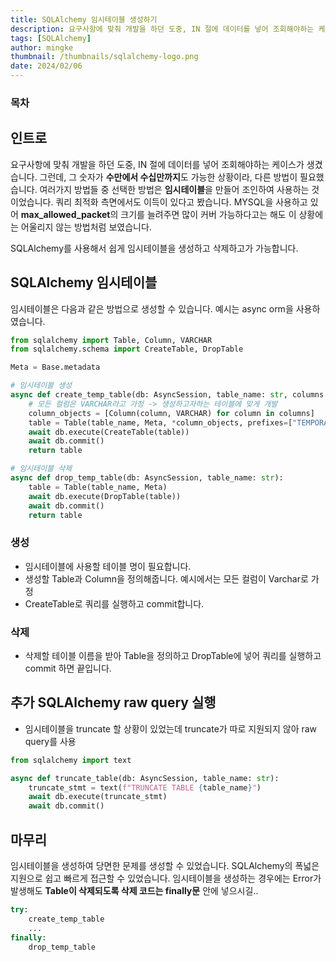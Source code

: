 ```yaml
---
title: SQLAlchemy 임시테이블 생성하기
description: 요구사항에 맞춰 개발을 하던 도중, IN 절에 데이터를 넣어 조회해야하는 케이스가 생겼습니다. 그런데, 그 숫자가 수만에서 수십만까지도 가능한 상황이라, 다른 방법이 필요했습니다. 여러가지 방법들 중 선택한 방법은 임시테이블을 만들어 조인하여 사용하는 것이었습니다.
tags: [SQLAlchemy]
author: mingke
thumbnail: /thumbnails/sqlalchemy-logo.png
date: 2024/02/06
---
```


### 목차

## 인트로

요구사항에 맞춰 개발을 하던 도중, IN 절에 데이터를 넣어 조회해야하는 케이스가 생겼습니다. 그런데, 그 숫자가 **수만에서 수십만까지**도 가능한 상황이라, 다른 방법이 필요했습니다. 여러가지 방법들 중 선택한 방법은 **임시테이블**을 만들어 조인하여 사용하는 것이었습니다. 쿼리 최적화 측면에서도 이득이 있다고 봤습니다. MYSQL을 사용하고 있어 **max_allowed_packet**의 크기를 늘려주면 많이 커버 가능하다고는 해도 이 상황에는 어울리지 않는 방법처럼 보였습니다.

SQLAlchemy를 사용해서 쉽게 임시테이블을 생성하고 삭제하고가 가능합니다.

## SQLAlchemy 임시테이블

임시테이블은 다음과 같은 방법으로 생성할 수 있습니다. 예시는 async orm을 사용하였습니다.

```python
from sqlalchemy import Table, Column, VARCHAR
from sqlalchemy.schema import CreateTable, DropTable

Meta = Base.metadata

# 임시테이블 생성
async def create_temp_table(db: AsyncSession, table_name: str, columns: list[str]):
    # 모든 컬럼은 VARCHAR라고 가정 -> 생성하고자하는 테이블에 맞게 개발
    column_objects = [Column(column, VARCHAR) for column in columns]
    table = Table(table_name, Meta, *column_objects, prefixes=["TEMPORARY"])
    await db.execute(CreateTable(table))
    await db.commit()
    return table

# 임시테이블 삭제
async def drop_temp_table(db: AsyncSession, table_name: str):
    table = Table(table_name, Meta)
    await db.execute(DropTable(table))
    await db.commit()
    return table
```

### 생성

- 임시테이블에 사용할 테이블 명이 필요합니다.
- 생성할 Table과 Column을 정의해줍니다. 예시에서는 모든 컬럼이 Varchar로 가정
- CreateTable로 쿼리를 실행하고 commit합니다.

### 삭제

- 삭제할 테이블 이름을 받아 Table을 정의하고 DropTable에 넣어 쿼리를 실행하고 commit 하면 끝입니다.

## 추가 SQLAlchemy raw query 실행

- 임시테이블을 truncate 할 상황이 있었는데 truncate가 따로 지원되지 않아 raw query를 사용

```python
from sqlalchemy import text

async def truncate_table(db: AsyncSession, table_name: str):
    truncate_stmt = text(f"TRUNCATE TABLE {table_name}")
    await db.execute(truncate_stmt)
    await db.commit()
```

## 마무리

임시테이블을 생성하여 당면한 문제를 생성할 수 있었습니다. SQLAlchemy의 폭넓은 지원으로 쉽고 빠르게 접근할 수 있었습니다. 임시테이블을 생성하는 경우에는 Error가 발생해도 **Table이 삭제되도록 삭제 코드는 finally문** 안에 넣으시길..

```python
try:
    create_temp_table
    ...
finally:
    drop_temp_table
```
